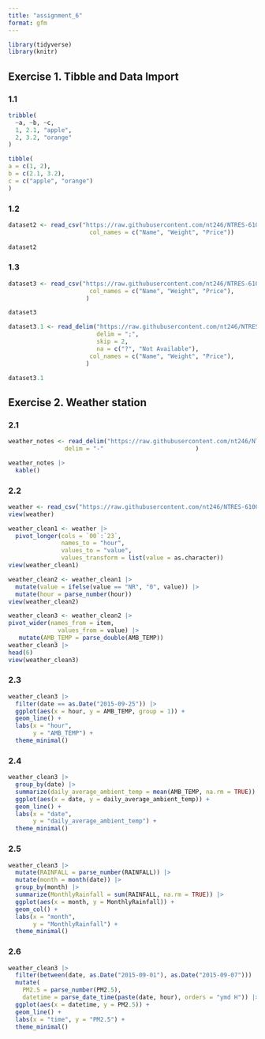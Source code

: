 ```yaml
---
title: "assignment_6"
format: gfm
---
```


```r
library(tidyverse)
library(knitr)
```

## **Exercise 1. Tibble and Data Import**

### **1.1**

```r
tribble(
  ~a, ~b, ~c,
  1, 2.1, "apple",
  2, 3.2, "orange"
)
```

```r
tibble(
a = c(1, 2),
b = c(2.1, 3.2),
c = c("apple", "orange")
)
```

### **1.2**

```r
dataset2 <- read_csv("https://raw.githubusercontent.com/nt246/NTRES-6100-data-science/master/datasets/dataset2.txt",
                       col_names = c("Name", "Weight", "Price"))
                       
dataset2
```

### **1.3**

```r
dataset3 <- read_csv("https://raw.githubusercontent.com/nt246/NTRES-6100-data-science/master/datasets/dataset3.txt",
                       col_names = c("Name", "Weight", "Price"),
                      )

dataset3
```

```r
dataset3.1 <- read_delim("https://raw.githubusercontent.com/nt246/NTRES-6100-data-science/master/datasets/dataset3.txt",
                         delim = ";", 
                         skip = 2,
                         na = c("?", "Not Available"),
                       col_names = c("Name", "Weight", "Price"),
                      )

dataset3.1
```

## **Exercise 2. Weather station**

### 2.1

```r

weather_notes <- read_delim("https://raw.githubusercontent.com/nt246/NTRES-6100-data-science/master/datasets/2015y_Weather_Station_notes.txt",
                delim = "-"                          )

weather_notes |>
  kable()
```

### 2.2

```r
weather <- read_csv("https://raw.githubusercontent.com/nt246/NTRES-6100-data-science/master/datasets/2015y_Weather_Station.csv")
view(weather)

```

```r
weather_clean1 <- weather |>
  pivot_longer(cols = `00`:`23`, 
               names_to = "hour", 
               values_to = "value",
               values_transform = list(value = as.character))
view(weather_clean1)
```

```r
weather_clean2 <- weather_clean1 |>
  mutate(value = ifelse(value == "NR", "0", value)) |>
  mutate(hour = parse_number(hour))
view(weather_clean2)
```

```r
weather_clean3 <- weather_clean2 |> 
pivot_wider(names_from = item, 
              values_from = value) |> 
   mutate(AMB_TEMP = parse_double(AMB_TEMP))
weather_clean3 |>
head(6)
view(weather_clean3)
```

### 2.3

```r
weather_clean3 |>
  filter(date == as.Date("2015-09-25")) |>
  ggplot(aes(x = hour, y = AMB_TEMP, group = 1)) +
  geom_line() +
  labs(x = "hour",
       y = "AMB_TEMP") +
  theme_minimal()
```

### 2.4

```r
weather_clean3 |>
  group_by(date) |>
  summarize(daily_average_ambient_temp = mean(AMB_TEMP, na.rm = TRUE)) |>
  ggplot(aes(x = date, y = daily_average_ambient_temp)) +
  geom_line() +
  labs(x = "date",
       y = "daily_average_ambient_temp") +
  theme_minimal()
```

### 2.5

```r
weather_clean3 |>
  mutate(RAINFALL = parse_number(RAINFALL)) |>
  mutate(month = month(date)) |>
  group_by(month) |>
  summarize(MonthlyRainfall = sum(RAINFALL, na.rm = TRUE)) |>
  ggplot(aes(x = month, y = MonthlyRainfall)) +
  geom_col() +
  labs(x = "month",
       y = "MonthlyRainfall") +
  theme_minimal()
```

### 2.6

```r
weather_clean3 |>
  filter(between(date, as.Date("2015-09-01"), as.Date("2015-09-07"))) |>
  mutate(
    PM2.5 = parse_number(PM2.5),
    datetime = parse_date_time(paste(date, hour), orders = "ymd H")) |>
  ggplot(aes(x = datetime, y = PM2.5)) +
  geom_line() +
  labs(x = "time", y = "PM2.5") +
  theme_minimal()

```
